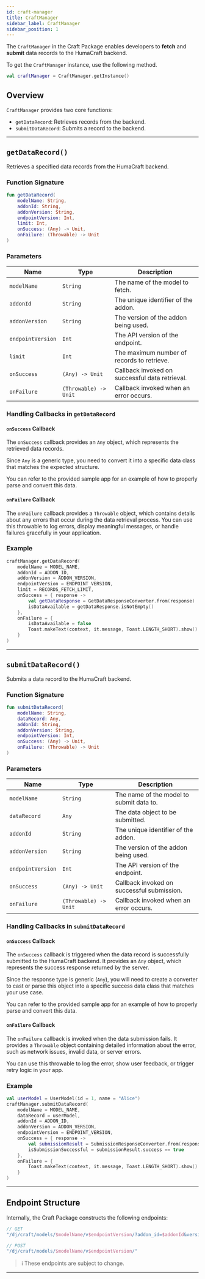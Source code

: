```yaml
---
id: craft-manager
title: CraftManager
sidebar_label: CraftManager
sidebar_position: 1
---
```


The `CraftManager` in the Craft Package enables developers to **fetch** and **submit** data records
to the HumaCraft backend.

To get the `CraftManager` instance, use the following method.

```kotlin
val craftManager = CraftManager.getInstance()
```

## Overview

`CraftManager` provides two core functions:

- `getDataRecord`: Retrieves records from the backend.
- `submitDataRecord`: Submits a record to the backend.

---

## `getDataRecord()`

Retrieves a specified data records from the HumaCraft backend.

### Function Signature

```kotlin
fun getDataRecord(
    modelName: String,
    addonId: String,
    addonVersion: String,
    endpointVersion: Int,
    limit: Int,
    onSuccess: (Any) -> Unit,
    onFailure: (Throwable) -> Unit
)
```

### Parameters

| Name              | Type                  | Description                                    |
|-------------------|-----------------------|------------------------------------------------|
| `modelName`       | `String`              | The name of the model to fetch.                |
| `addonId`         | `String`              | The unique identifier of the addon.            |
| `addonVersion`    | `String`              | The version of the addon being used.           |
| `endpointVersion` | `Int`                 | The API version of the endpoint.               |
| `limit`           | `Int`                 | The maximum number of records to retrieve.     |
| `onSuccess`       | `(Any) -> Unit`       | Callback invoked on successful data retrieval. |
| `onFailure`       | `(Throwable) -> Unit` | Callback invoked when an error occurs.         |

### Handling Callbacks in `getDataRecord`

#### `onSuccess` Callback

The `onSuccess` callback provides an `Any` object, which represents the retrieved data records.

Since `Any` is a generic type, you need to convert it into a specific data class that matches the
expected structure.

You can refer to the provided sample app for an example of how to properly parse and convert this
data.

#### `onFailure` Callback

The `onFailure` callback provides a `Throwable` object, which contains details about any errors that
occur during the data retrieval process. You can use this throwable to log errors, display
meaningful messages, or handle failures gracefully in your application.

### Example
```kotlin
craftManager.getDataRecord(
    modelName = MODEL_NAME,
    addonId = ADDON_ID,
    addonVersion = ADDON_VERSION,
    endpointVersion = ENDPOINT_VERSION,
    limit = RECORDS_FETCH_LIMIT,
    onSuccess = { response ->
        val getDataResponse = GetDataResponseConverter.from(response)
        isDataAvailable = getDataResponse.isNotEmpty()
    },
    onFailure = {
        isDataAvailable = false
        Toast.makeText(context, it.message, Toast.LENGTH_SHORT).show()
    }
)
```

---

## `submitDataRecord()`

Submits a data record to the HumaCraft backend.

### Function Signature

```kotlin
fun submitDataRecord(
    modelName: String,
    dataRecord: Any,
    addonId: String,
    addonVersion: String,
    endpointVersion: Int,
    onSuccess: (Any) -> Unit,
    onFailure: (Throwable) -> Unit
)
```

### Parameters

| Name              | Type                  | Description                                    |
|-------------------|-----------------------|------------------------------------------------|
| `modelName`       | `String`              | The name of the model to submit data to.       |
| `dataRecord`      | `Any`                 | The data object to be submitted.               |
| `addonId`         | `String`              | The unique identifier of the addon.            |
| `addonVersion`    | `String`              | The version of the addon being used.           |
| `endpointVersion` | `Int`                 | The API version of the endpoint.               |
| `onSuccess`       | `(Any) -> Unit`       | Callback invoked on successful submission.     |
| `onFailure`       | `(Throwable) -> Unit` | Callback invoked when an error occurs.         |

### Handling Callbacks in `submitDataRecord`

#### `onSuccess` Callback

The `onSuccess` callback is triggered when the data record is successfully submitted to the HumaCraft
backend. It provides an `Any` object, which represents the success response returned by the server.

Since the response type is generic (`Any`), you will need to create a converter to cast or parse this
object into a specific success data class that matches your use case.

You can refer to the provided sample app for an example of how to properly parse and convert this
data.

#### `onFailure` Callback

The `onFailure` callback is invoked when the data submission fails. It provides a `Throwable` object
containing detailed information about the error, such as network issues, invalid data, or server
errors.

You can use this throwable to log the error, show user feedback, or trigger retry logic in your app.

### Example
```kotlin
val userModel = UserModel(id = 1, name = "Alice")
craftManager.submitDataRecord(
    modelName = MODEL_NAME,
    dataRecord = userModel,
    addonId = ADDON_ID,
    addonVersion = ADDON_VERSION,
    endpointVersion = ENDPOINT_VERSION,
    onSuccess = { response ->
        val submissionResult = SubmissionResponseConverter.from(response)
        isSubmissionSuccessful = submissionResult.success == true
    },
    onFailure = {
        Toast.makeText(context, it.message, Toast.LENGTH_SHORT).show()
    }
)
```

---

## Endpoint Structure

Internally, the Craft Package constructs the following endpoints:
```kotlin
// GET
"/dj/craft/models/$modelName/v$endpointVersion/?addon_id=$addonId&version=$addonVersion&limit=$limit"

// POST
"/dj/craft/models/$modelName/v$endpointVersion/"
```

> ℹ️ These endpoints are subject to change.

---

